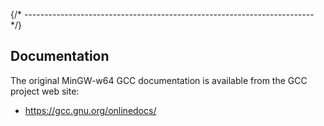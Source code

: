 
{/* ------------------------------------------------------------------------ */}

## Documentation

The original MinGW-w64 GCC documentation is available from the
GCC project web site:

- https://gcc.gnu.org/onlinedocs/
